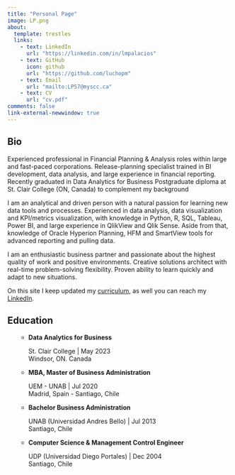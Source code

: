 ```yaml
---
title: "Personal Page"
image: LP.png
about:
  template: trestles
  links:
    - text: LinkedIn
      url: "https://linkedin.com/in/lmpalacios"
    - text: GitHub
      icon: github
      url: "https://github.com/luchopm"
    - text: Email
      url: "mailto:LP57@myscc.ca"
    - text: CV
      url: "cv.pdf"
comments: false
link-external-newwindow: true
---
```


::: {.column-page}

## Bio

Experienced professional in Financial Planning & Analysis roles within large and fast-paced corporations. Release-planning specialist trained in BI development, data analysis, and large experience in financial reporting. Recently graduated in Data Analytics for Business Postgraduate diploma at St. Clair College (ON, Canada) to complement my background

I am an analytical and driven person with a natural passion for learning new data tools and processes. Experienced in data analysis, data visualization and KPI/metrics visualization, with knowledge in Python, R, SQL, Tableau, Power BI, and large experience in QlikView and Qlik Sense. Aside from that, knowledge of Oracle Hyperion Planning, HFM and SmartView tools for advanced reporting and pulling data.

I am an enthusiastic business partner and passionate about the highest quality of work and positive environments. Creative solutions architect with real-time problem-solving flexibility. Proven ability to learn quickly and adapt to new situations.


On this site I keep updated my [curriculum](cv.pdf){target="_blank"}, as well you can reach my [LinkedIn](https://linkedin.com/in/lmpalacios).

<p></p>



<!-- ## Selected Projects -->

<!-- #### Publications -->

<!-- **unifir: A Unifying API for Interacting with Unity from R.** Mahoney, MJ, Beier, CM, and Ackerman, AC. 2022. Journal of Open Source Software 7(73): 4388. [https://doi.org/10.21105/joss.04388](https://doi.org/10.21105/joss.04388) -->

<!-- **terrainr: An R package for creating immersive virtual environments.** Mahoney, MJ, Beier, CM, and Ackerman, AC. 2022. Journal of Open Source Software, 7(69): 4060. [https://doi.org/10.21105/joss.04060](https://doi.org/10.21105/joss.04060) -->

<!-- **Stem size selectivity is stronger than species preferences for beaver, a central place forager.**  Mahoney, M. J. and Stella, J. C. 2020. Forest Ecology and Management, 475, 118331. [https://doi.org/10.1016/j.foreco.2020.118331](https://doi.org/10.1016/j.foreco.2020.118331). -->

<!-- #### R Packages -->

<!-- **[unifir](https://github.com/mikemahoney218/unifir)** | A Unifying API for Working with Unity in R | 2022   -->
<!-- **[terrainr](https://github.com/ropensci/terrainr)** | Retrieve Data from the USGS National Map and Transform it for 3D Landscape Visualizations | 2021   -->
<!-- **[heddlr](https://github.com/mikemahoney218/heddlr)** | Functional Programming Concepts for R Markdown Documents | 2020 -->

## Education
<ul>

-   **Data Analytics for Business** <br>
    <p class= "grad-location">  
    St. Clair College | May 2023 <br>
    Windsor, ON. Canada
    </p>


-   **MBA, Master of Business Administration** <br>
    <p class= "grad-location">  
    UEM - UNAB | Jul 2020<br>
    Madrid, Spain - Santiago, Chile
    </p>
    
    
-   **Bachelor Business Administration** <br>
    <p class= "grad-location">  
    UNAB (Universidad Andres Bello) | Jul 2013 <br>
    Santiago, Chile
    </p>
    
-   **Computer Science & Management Control Engineer** <br>
    <p class= "grad-location">  
    UDP (Universidad Diego Portales) | Dec 2004 <br>
    Santiago, Chile
    </p>

</ul>



:::